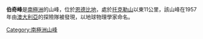 {{Coord|66|52|S|53|2|E|source:GNIS|display=title}}

'''伯奇峰'''是[[南極洲|南極洲]]的山峰，位於[[恩德比地|恩德比地]]，處於[[托克勒山|托克勒山]]以東11公里，該山峰在1957年由[[澳大利亞|澳大利亞]]的探險隊被發現，以地球物理學家命名。

{{Antarctica-geo-stub}}
[[Category:南極洲山峰|Category:南極洲山峰]]